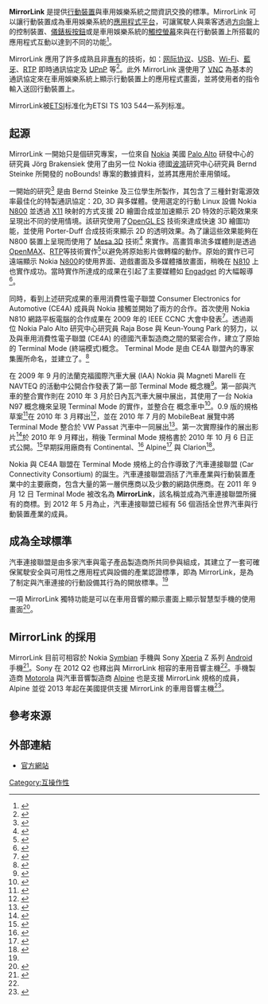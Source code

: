 '''MirrorLink''' 是提供[[行動裝置|行動裝置]]與車用娛樂系統之間資訊交換的標準。MirrorLink 可以讓行動裝置成為車用娛樂系統的[[應用程式|應用程式]][[平台|平台]]，可讓駕駛人與乘客透過[[方向盤|方向盤]]上的控制裝置、[[儀錶板|儀錶板]][[按鈕|按鈕]]或是車用娛樂系統的[[觸控螢幕|觸控螢幕]]來與在行動裝置上所搭載的應用程式互動以達到不同的功能<ref name="ut-disconnect">{{cite web |url=http://www.usatoday.com/money/autos/story/2012-04-29/car-phones/54633246/1 |title=Disconnect in the distracted-driving blame game |first=Jayne |last=O'Donnell |work=[[USA_Today|USA Today]] |date=4 May 2012 |accessdate=17 July 2012 |archive-date=2016-03-05 |archive-url=https://web.archive.org/web/20160305061715/http://www.usatoday.com/money/autos/story/2012-04-29/car-phones/54633246/1 |dead-url=no }}</ref>。

MirrorLink 應用了許多成熟且非[[專有|專有]]的技術，如：[[网际协议|网际协议]]、[[USB|USB]]、[[Wi-Fi|Wi-Fi]]、[[藍牙|藍牙]]、[[RTP|RTP]] 即時通訊協定及 [[UPnP|UPnP]] 等<ref>{{cite web |title=New Car Connectivity Consortium aims to put In-Car Infotainment into high gear |url=http://press.nokia.com/2011/03/16/new-car-connectivity-consortium-aims-to-put-in-vehicle-infotainment-into-high-gear/ |work=Press Release |publisher=[[Nokia|Nokia]] |date=16 March 2011 |accessdate=5 August 2012 |archive-url=https://web.archive.org/web/20121111053821/http://press.nokia.com/2011/03/16/new-car-connectivity-consortium-aims-to-put-in-vehicle-infotainment-into-high-gear/ |archive-date=2012-11-11 |dead-url=yes }}</ref>。此外 MirrorLink 還使用了 [[VNC|VNC]] 為基本的通訊協定來在車用娛樂系統上顯示行動裝置上的應用程式畫面，並將使用者的指令輸入送回行動裝置上。

MirrorLink被[[ETSI|ETSI]]标准化为ETSI TS 103 544一系列标准。

== 起源 ==
MirrorLink 一開始只是個研究專案，一位來自 [[Nokia|Nokia]] 美國 [[Palo_Alto|Palo Alto]] 研發中心的研究員 Jörg Brakensiek 使用了由另一位 Nokia 德國[[波鴻|波鴻]]研究中心研究員 Bernd Steinke 所開發的 noBounds! 專案的數據資料，並將其應用於車用領域。

一開始的研究<ref>{{cite web |title=The noBounds Project at Internet Tablet Talk |url=http://www.internettablettalk.com/2008/03/14/the-nobounds-project/ |deadurl=yes |archiveurl=https://web.archive.org/web/20130508171051/http://www.internettablettalk.com/2008/03/14/the-nobounds-project/ |archivedate=2013-05-08 |accessdate=2014-03-04 }}</ref> 是由 Bernd Steinke 及三位學生所製作，其包含了三種針對電源效率最佳化的特製通訊協定：2D, 3D 與多媒體。使用選定的行動 Linux 設備 Nokia [[N800|N800]] 並透過 [[X11|X11]] 映射的方式支援 2D 繪圖合成並加速顯示 2D 特效的示範效果來呈現出不同的使用情境。該研究使用了[[OpenGL_ES|OpenGL ES]] 技術來達成快速 3D 繪圖功能，並使用 Porter-Duff 合成技術來顯示 2D 的透明效果。為了讓這些效果能夠在 N800 裝置上呈現而使用了 [[Mesa_3D|Mesa 3D]] 技術<ref>{{cite web |title=noBounds! - blast Smartphones display bounds! on Vimeo |url=http://vimeo.com/784138 |accessdate=2014-03-04 |archive-date=2020-10-27 |archive-url=https://web.archive.org/web/20201027215928/https://vimeo.com/784138 |dead-url=no }}</ref> 來實作。高畫質串流多媒體則是透過 [[OpenMAX|OpenMAX]]、[[RTP|RTP]]等技術實作<ref>{{cite web |title=noBounds! - blast Smartphones display bounds! - YouTube @ 52sec |url=http://www.youtube.com/watch?v=7K4veJMCM_Q#t=52s |accessdate=2014-03-04 |archive-date=2016-05-01 |archive-url=https://web.archive.org/web/20160501062132/https://www.youtube.com/watch?v=7K4veJMCM_Q#t=52s |dead-url=no }}</ref>以避免將原始影片做轉檔的動作。原始的實作已可遠端顯示 Nokia [[N800|N800]]的使用界面、遊戲畫面及多媒體播放畫面，稍晚在 [[N810|N810]] 上也實作成功。當時實作所達成的成果在引起了主要媒體如 [[Engadget|Engadget]] 的大幅報導<ref>{{cite web |title=Engadget - Nokia noBounds projects promises full HD video over USB or WLAN |url=http://www.engadget.com/2008/03/14/nokia-nobounds-projects-promises-full-hd-video-over-usb-or-wlan/ |accessdate=2014-03-04 |archive-date=2018-08-27 |archive-url=https://web.archive.org/web/20180827142440/https://www.engadget.com/2008/03/14/nokia-nobounds-projects-promises-full-hd-video-over-usb-or-wlan/ |dead-url=no }}</ref>。

同時，看到上述研究成果的車用消費性電子聯盟 Consumer Electronics for Automotive (CE4A) 成員與 Nokia 接觸並開始了兩方的合作。首次使用 Nokia N810 網路平板電腦的合作成果在 2009 年的 IEEE CCNC 大會中發表<ref>{{cite web|title=Positioning Paper EG Terminal Mode, Functional Mobile Device Integration, version 0.6|url=http://www.ce4a.org/index.php?option=com_docman&task=doc_download&gid=11|work=CE4A}}{{dead link|date=2017年11月 |bot=InternetArchiveBot |fix-attempted=yes }}</ref>。透過兩位 Nokia Palo Alto 研究中心研究員 Raja Bose 與 Keun-Young Park 的努力，以及與車用消費性電子聯盟 (CE4A) 的德國汽車製造商之間的緊密合作，建立了原始的 Terminal Mode (終端模式)概念。 Terminal Mode 是由 CE4A 聯盟內的專家集團所命名，並建立了{{tsl|en|Position paper|意見報告書}}。<ref>{{cite web|title=Positioning Paper EG Terminal Mode, Functional Mobile Device Integration, version 0.6, CE4A|url=http://www.ce4a.org/index.php?option=com_docman&task=doc_download&gid=11}}{{dead link|date=2017年11月 |bot=InternetArchiveBot |fix-attempted=yes }}</ref>

在 2009 年 9 月的法蘭克福國際汽車大展 (IAA) Nokia 與 Magneti Marelli 在 NAVTEQ 的活動中公開合作發表了第一部 Terminal Mode 概念機<ref>{{cite web|title=Nokia, NAVTEQ, and Magneti Marelli show off seamless in-vehicle smartphone integration}}</ref>。第一部與汽車的整合實作則在 2010 年 3 月於日內瓦汽車大展中展出，其使用了一台 Nokia N97 概念機來呈現 Terminal Mode 的實作，並整合在 {{tsl|en|Valmet Automotive|維美德汽車|Valmet}} 概念車中<ref>{{cite web|title=Nokia’s Terminal Mode spotted in the wilds of the Geneva Motor Show|url=http://www.engadget.com/2010/03/04/nokias-terminal-mode-spotted-in-the-wilds-of-the-geneva-motor-s/|accessdate=2014-03-04|archive-date=2018-08-27|archive-url=https://web.archive.org/web/20180827142458/https://www.engadget.com/2010/03/04/nokias-terminal-mode-spotted-in-the-wilds-of-the-geneva-motor-s/|dead-url=no}}</ref>。0.9 版的規格草案<ref>{{cite web|title=Terminal Mode Architecture|url=http://www.slideshare.net/dkman/terminal-mode-architecture|accessdate=2014-03-04|archive-date=2020-08-17|archive-url=https://web.archive.org/web/20200817004938/https://www.slideshare.net/dkman/terminal-mode-architecture|dead-url=no}}</ref>在 2010 年 3 月釋出<ref>{{cite web|title=NRC Developed "Terminal Mode" Announced|url=http://research.nokia.com/news/9356|access-date=2012-10-11|archive-url=https://web.archive.org/web/20121214195725/http://research.nokia.com/news/9356|archive-date=2012-12-14|dead-url=yes}}</ref>，並在 2010 年 7 月的 MobileBeat 展覽中將 Terminal Mode 整合於 VW Passat 汽車中一同展出<ref>{{cite web|title=VW Passat takes the red pill, jacks into Nokia’s Terminal Mode|url=http://www.engadget.com/2010/07/14/vw-passat-takes-the-red-pill-jacks-into-nokias-terminal-mode/|accessdate=2014-03-04|archive-date=2018-08-27|archive-url=https://web.archive.org/web/20180827142456/https://www.engadget.com/2010/07/14/vw-passat-takes-the-red-pill-jacks-into-nokias-terminal-mode/|dead-url=no}}</ref>。第一次實際操作的展出影片<ref>{{cite web|title=Exclusive: VW's Terminal Mode prototype with a Nokia N97 at the helm, we go hands-on|url=http://www.engadget.com/2010/09/29/exclusive-vws-terminal-mode-prototype-has-a-nokia-n97-at-the-h/|accessdate=2014-03-04|archive-date=2018-08-27|archive-url=https://web.archive.org/web/20180827142500/https://www.engadget.com/2010/09/29/exclusive-vws-terminal-mode-prototype-has-a-nokia-n97-at-the-h/|dead-url=no}}</ref>於 2010 年 9 月釋出，稍後 Terminal Mode 規格書於 2010 年 10 月 6 日正式公開。<ref>{{cite web|title=Terminal Mode Functional Mobile Device Integration|url=http://www.ce4a.org/index.php?option=com_content&task=view&id=30&Itemid=56|accessdate=2014-03-04|archive-date=2019-10-18|archive-url=https://web.archive.org/web/20191018132011/https://ce4a.de/index.php?option=com_content&task=view&id=30&Itemid=56|dead-url=no}}</ref>早期採用廠商有 Continental、<ref>{{cite web|title=Nokia and Continental Automotive want you to drive, Tweet and talk|url=http://conversations.nokia.com/2010/04/14/nokia-and-continental-automotive-want-you-to-drive-tweet-and-talk/|access-date=2014-03-04|archive-url=https://web.archive.org/web/20130508121313/http://conversations.nokia.com/2010/04/14/nokia-and-continental-automotive-want-you-to-drive-tweet-and-talk/|archive-date=2013-05-08|dead-url=yes}}</ref> Alpine<ref>{{cite web|title=Alpine Electronics Announces Strategic Partnership with Nokia and NAVTEQ to Integrate Smartphones Into Car Infotainment Systems|url=http://www.alpine.com/e/corporate/news/20100303/|deadurl=yes|archiveurl=https://web.archive.org/web/20131224152245/http://www.alpine.com/e/corporate/news/20100303/|archivedate=2013-12-24|accessdate=2014-03-04}}</ref> 與 Clarion<ref>{{cite web|title=Clarion joins Nokia’s Terminal Mode collaboration, as Audi unveils a new Connectivity Navigation Radio platform|url=http://analysis.telematicsupdate.com/infotainment/clarion-joins-nokia%e2%80%99s-terminal-mode-collaboration-audi-unveils-new-connectivity-navigat|deadurl=yes|archiveurl=https://web.archive.org/web/20140304083903/http://analysis.telematicsupdate.com/infotainment/clarion-joins-nokia%E2%80%99s-terminal-mode-collaboration-audi-unveils-new-connectivity-navigat|archivedate=2014-03-04|accessdate=2014-03-04}}</ref>。

Nokia 與 CE4A 聯盟在 Terminal Mode 規格上的合作導致了汽車連接聯盟 (Car Connectivity Consortium) 的誕生。汽車連接聯盟涵括了汽車產業與行動裝置產業中的主要廠商，包含大量的第一層供應商以及少數的網路供應商。在 2011 年 9 月 12 日 Terminal Mode 被改名為 '''MirrorLink'''，該名稱並成為汽車連接聯盟所擁有的商標。到 2012 年 5 月為止，汽車連接聯盟已經有 56 個涵括全世界汽車與行動裝置產業的成員。

== 成為全球標準 ==
汽車連接聯盟是由多家汽車與電子產品製造商所共同參與組成，其建立了一套可確保駕駛安全與可用性之應用程式與設備的產業認證標準，即為 MirrorLink，是為了制定與汽車連接的行動設備其行為的開放標準。<ref name="ut-disconnect" />

一項 MirrorLink 獨特功能是可以在車用音響的顯示畫面上顯示智慧型手機的使用畫面<ref name=sony>{{cite web |url=http://www.engadget.com/2012/01/12/sony-unveils-mirrorlink-car-stereos/ |title=Sony unveils MirrorLink car stereos |first=Zachary |last=Lutz |work=[[Engadget|Engadget]] |date=12 January 2012 |accessdate=11 July 2012 |archive-date=2018-08-28 |archive-url=https://web.archive.org/web/20180828030812/https://www.engadget.com/2012/01/12/sony-unveils-mirrorlink-car-stereos/ |dead-url=no }}</ref>。

== MirrorLink 的採用 ==
MirrorLink 目前可相容於 Nokia [[Symbian|Symbian]] 手機與 Sony [[Xperia|Xperia]] Z 系列 [[Android|Android]] 手機<ref>{{Cite web |url=http://esupport.sony.com/US/perl/support-info.pl?info_id=1145 |title=存档副本 |accessdate=2014-03-04 |archive-date=2018-08-27 |archive-url=https://web.archive.org/web/20180827142255/https://esupport.sony.com/US/perl/support-info.pl?info_id=1145 |dead-url=no }}</ref>。Sony 在 2012 Q2 也釋出與 MirrorLink 相容的車用音響主機<ref name=sony />。手機製造商 [[Motorola|Motorola]] 與汽車音響製造商 [[Alpine|Alpine]] 也是支援 MirrorLink 規格的成員，Alpine 並從 2013 年起在美國提供支援 MirrorLink 的車用音響主機<ref>{{cite news |title=Why proprietary In-car navigation systems need to die |url=http://www.zdnet.com/blog/perlow/why-proprietary-in-car-navigation-systems-need-to-die/20650 |publisher=[[ZDNet|ZDNet]] |first1=Jason |last1=Perlow |work=Tech Broiler |date=23 June 2012 |accessdate=5 August 2012 |archive-date=2013-08-04 |archive-url=https://web.archive.org/web/20130804133803/http://www.zdnet.com/blog/perlow/why-proprietary-in-car-navigation-systems-need-to-die/20650 |dead-url=no }}</ref>。

== 參考來源 ==
{{Reflist|30em}}

== 外部連結 ==
*[http://www.mirrorlink.com/ 官方網站] {{Wayback|url=http://www.mirrorlink.com/ |date=20210203023150 }}


[[Category:互操作性|Category:互操作性]]